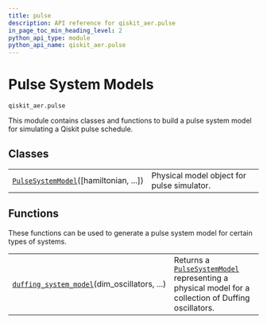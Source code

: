 ```yaml
---
title: pulse
description: API reference for qiskit_aer.pulse
in_page_toc_min_heading_level: 2
python_api_type: module
python_api_name: qiskit_aer.pulse
---
```


<span id="module-qiskit_aer.pulse" />

<span id="aer-pulse" />

# Pulse System Models

`qiskit_aer.pulse`

This module contains classes and functions to build a pulse system model for simulating a Qiskit pulse schedule.

## Classes

|                                                                                                                  |                                            |
| ---------------------------------------------------------------------------------------------------------------- | ------------------------------------------ |
| [`PulseSystemModel`](qiskit_aer.pulse.PulseSystemModel "qiskit_aer.pulse.PulseSystemModel")(\[hamiltonian, ...]) | Physical model object for pulse simulator. |

## Functions

These functions can be used to generate a pulse system model for certain types of systems.

|                                                                                                                                |                                                                                                                                                                              |
| ------------------------------------------------------------------------------------------------------------------------------ | ---------------------------------------------------------------------------------------------------------------------------------------------------------------------------- |
| [`duffing_system_model`](qiskit_aer.pulse.duffing_system_model "qiskit_aer.pulse.duffing_system_model")(dim\_oscillators, ...) | Returns a [`PulseSystemModel`](qiskit_aer.pulse.PulseSystemModel "qiskit_aer.pulse.PulseSystemModel") representing a physical model for a collection of Duffing oscillators. |

